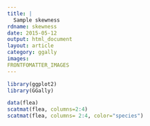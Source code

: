 ```yaml
---
title: |
  Sample skewness
rdname: skewness
date: 2015-05-12
output: html_document
layout: article
category: ggally
images:
FRONTFOMATTER_IMAGES
---
```


```r
library(ggplot2)
library(GGally)
```

```r

data(flea)
scatmat(flea, columns=2:4)
scatmat(flea, columns= 2:4, color="species")



```